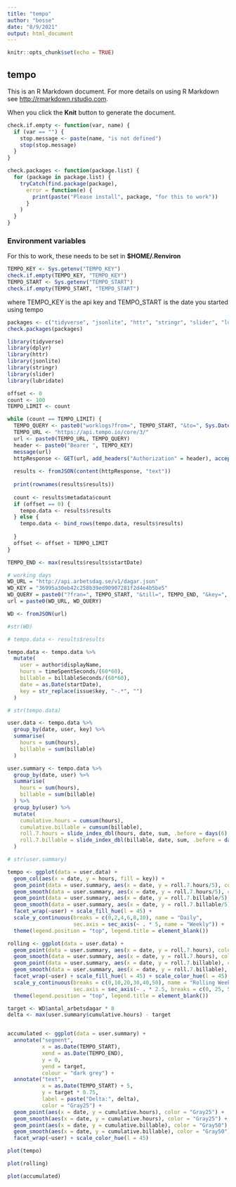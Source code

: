 ```yaml
---
title: "tempo"
author: "bosse"
date: "8/9/2021"
output: html_document
---
```


```r
knitr::opts_chunk$set(echo = TRUE)
```

## tempo

This is an R Markdown document. For more details on using R Markdown see <http://rmarkdown.rstudio.com>.

When you click the **Knit** button to generate the document.

```r
check.if.empty <- function(var, name) {
  if (var == "") {
    stop.message <- paste(name, "is not defined")
    stop(stop.message)
  }
}

check.packages <- function(package.list) {
  for (package in package.list) {
    tryCatch(find.package(package),
      error = function(e) {
        print(paste("Please install", package, "for this to work"))
      }
    )
  }  
}
```

### Environment variables

For this to work, these needs to be set in **$HOME/.Renviron**

```r
TEMPO_KEY <- Sys.getenv("TEMPO_KEY")
check.if.empty(TEMPO_KEY, "TEMPO_KEY")
TEMPO_START <- Sys.getenv("TEMPO_START")
check.if.empty(TEMPO_START, "TEMPO_START")
```

where TEMPO_KEY is the api key and TEMPO_START is the date you started using tempo

```r

packages <- c("tidyverse", "jsonlite", "httr", "stringr", "slider", "lubridate")
check.packages(packages)

library(tidyverse)
library(dplyr)
library(httr)
library(jsonlite)
library(stringr)
library(slider)
library(lubridate)
```

```r
offset <- 0
count <- 100
TEMPO_LIMIT <- count

while (count == TEMPO_LIMIT) {
  TEMPO_QUERY <- paste0("worklogs?from=", TEMPO_START, "&to=", Sys.Date(), "&offset=", offset, "&limit=", TEMPO_LIMIT)
  TEMPO_URL <- "https://api.tempo.io/core/3/"
  url <- paste0(TEMPO_URL, TEMPO_QUERY)
  header <- paste0("Bearer ", TEMPO_KEY)
  message(url)
  httpResponse <- GET(url, add_headers("Authorization" = header), accept_json(), timeout(20))
  
  results <- fromJSON(content(httpResponse, "text"))
  
  print(rownames(results$results))
  
  count <- results$metadata$count
  if (offset == 0) {
    tempo.data <- results$results
  } else {
    tempo.data <- bind_rows(tempo.data, results$results)
    
  }
  offset <- offset + TEMPO_LIMIT
}

TEMPO_END <- max(results$results$startDate)

# working days
WD_URL = "http://api.arbetsdag.se/v1/dagar.json"
WD_KEY = "36995a30eb42c258b39ed90907281f2d4e4b5be5"
WD_QUERY = paste0("?fran=", TEMPO_START, "&till=", TEMPO_END, "&key=", WD_KEY, "&id=1234")
url = paste0(WD_URL, WD_QUERY)

WD <- fromJSON(url)

#str(WD)
```

```r
# tempo.data <- results$results

tempo.data <- tempo.data %>%
  mutate(
    user = author$displayName,
    hours = timeSpentSeconds/(60*60),
    billable = billableSeconds/(60*60),
    date = as.Date(startDate),
    key = str_replace(issue$key, "-.*", "")
  )

# str(tempo.data)

user.data <- tempo.data %>%
  group_by(date, user, key) %>%
  summarise(
    hours = sum(hours),
    billable = sum(billable)
  )

user.summary <- tempo.data %>%
  group_by(date, user) %>%
  summarise(
    hours = sum(hours),
    billable = sum(billable)
  ) %>%
  group_by(user) %>%
  mutate(
    cumulative.hours = cumsum(hours),
    cumulative.billable = cumsum(billable),
    roll.7.hours = slide_index_dbl(hours, date, sum, .before = days(6), .complete = FALSE),
    roll.7.billable = slide_index_dbl(billable, date, sum, .before = days(6), .complete = FALSE)
  )

# str(user.summary)

```

```r
tempo <- ggplot(data = user.data) +
  geom_col(aes(x = date, y = hours, fill = key)) +
  geom_point(data = user.summary, aes(x = date, y = roll.7.hours/5), color = "Gray25") + 
  geom_smooth(data = user.summary, aes(x = date, y = roll.7.hours/5), color = "Gray25") + 
  geom_point(data = user.summary, aes(x = date, y = roll.7.billable/5), color = "Gray50") + 
  geom_smooth(data = user.summary, aes(x = date, y = roll.7.billable/5), color = "Gray50") + 
  facet_wrap(~user) + scale_fill_hue(l = 45) + 
  scale_y_continuous(breaks = c(0,2,4,6,8,10), name = "Daily", 
                     sec.axis = sec_axis(~ . * 5, name = "Weekly")) +
  theme(legend.position = "top", legend.title = element_blank())
```

```r
rolling <- ggplot(data = user.data) +
  geom_point(data = user.summary, aes(x = date, y = roll.7.hours), color = "Gray25") + 
  geom_smooth(data = user.summary, aes(x = date, y = roll.7.hours), color = "Gray25") + 
  geom_point(data = user.summary, aes(x = date, y = roll.7.billable), color = "Gray50") + 
  geom_smooth(data = user.summary, aes(x = date, y = roll.7.billable), color = "Gray50") + 
  facet_wrap(~user) + scale_fill_hue(l = 45) + scale_color_hue(l = 45) +
  scale_y_continuous(breaks = c(0,10,20,30,40,50), name = "Rolling Weekly [h]", 
                     sec.axis = sec_axis(~ . * 2.5, breaks = c(0, 25, 50, 75), name = "Rolling Fraction [%] ")) +
  theme(legend.position = "top", legend.title = element_blank())
```

```r
target <- WD$antal_arbetsdagar * 8
delta <- max(user.summary$cumulative.hours) - target


accumulated <- ggplot(data = user.summary) +
  annotate("segment", 
           x = as.Date(TEMPO_START), 
           xend = as.Date(TEMPO_END), 
           y = 0, 
           yend = target, 
           colour = "dark grey") +
  annotate("text", 
           x = as.Date(TEMPO_START) + 5, 
           y = target * 0.75, 
           label = paste("Delta:", delta), 
           color = "Gray25") +
  geom_point(aes(x = date, y = cumulative.hours), color = "Gray25") +
  geom_smooth(aes(x = date, y = cumulative.hours), color = "Gray25") +
  geom_point(aes(x = date, y = cumulative.billable), color = "Gray50") +
  geom_smooth(aes(x = date, y = cumulative.billable), color = "Gray50") +
  facet_wrap(~user) + scale_color_hue(l = 45)
```

```r
plot(tempo)

plot(rolling)

plot(accumulated)
```

